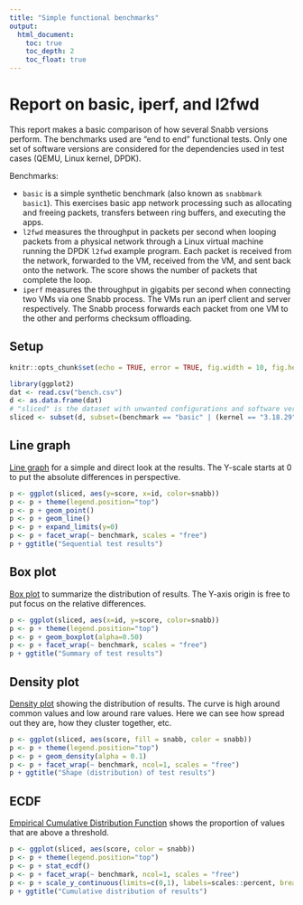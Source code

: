 ```yaml
---
title: "Simple functional benchmarks"
output:
  html_document:
    toc: true
    toc_depth: 2
    toc_float: true
---
```


# Report on basic, iperf, and l2fwd

This report makes a basic comparison of how several Snabb versions perform. The benchmarks used are "end to end" functional tests. Only one set of software versions are considered for the dependencies used in test cases (QEMU, Linux kernel, DPDK).

Benchmarks:

* `basic` is a simple synthetic benchmark (also known as `snabbmark basic1`). This exercises basic app network processing such as allocating and freeing packets, transfers between ring buffers, and executing the apps.
* `l2fwd` measures the throughput in packets per second when looping packets from a physical network through a Linux virtual machine running the DPDK `l2fwd` example program. Each packet is received from the network, forwarded to the VM, received from the VM, and sent back onto the network. The score shows the number of packets that complete the loop.
* `iperf` measures the throughput in gigabits per second when connecting two VMs via one Snabb process. The VMs run an iperf client and server respectively. The Snabb process forwards each packet from one VM to the other and performs checksum offloading.

## Setup

```r
knitr::opts_chunk$set(echo = TRUE, error = TRUE, fig.width = 10, fig.height = 6)
```

```r
library(ggplot2)
dat <- read.csv("bench.csv")
d <- as.data.frame(dat)
# "sliced" is the dataset with unwanted configurations and software versions excluded
sliced <- subset(d, subset=(benchmark == "basic" | (kernel == "3.18.29" & qemu == "2.4.1" & (is.na(config) | config == "base") & (is.na(dpdk) | dpdk == "16.04"))))
```

## Line graph

[Line graph](https://en.wikipedia.org/wiki/Line_graph) for a simple and direct look at the results. The Y-scale starts at 0 to put the absolute differences in perspective.

```r
p <- ggplot(sliced, aes(y=score, x=id, color=snabb))
p <- p + theme(legend.position="top")
p <- p + geom_point()
p <- p + geom_line()
p <- p + expand_limits(y=0)
p <- p + facet_wrap(~ benchmark, scales = "free")
p + ggtitle("Sequential test results")
```

## Box plot

[Box plot](https://en.wikipedia.org/wiki/Box_plot) to summarize the distribution of results. The Y-axis origin is free to put focus on the relative differences.
```r
p <- ggplot(sliced, aes(x=id, y=score, color=snabb))
p <- p + theme(legend.position="top")
p <- p + geom_boxplot(alpha=0.50)
p <- p + facet_wrap(~ benchmark, scales = "free")
p + ggtitle("Summary of test results")
```

## Density plot

[Density plot](https://en.wikipedia.org/wiki/Density_estimation) showing the distribution of results. The curve is high around common values and low around rare values. Here we can see how spread out they are, how they cluster together, etc.

```r
p <- ggplot(sliced, aes(score, fill = snabb, color = snabb))
p <- p + theme(legend.position="top")
p <- p + geom_density(alpha = 0.1)
p <- p + facet_wrap(~ benchmark, ncol=1, scales = "free")
p + ggtitle("Shape (distribution) of test results")
```

## ECDF

[Empirical Cumulative Distribution Function](https://en.wikipedia.org/wiki/Empirical_distribution_function) shows the proportion of values that are above a threshold.

```r
p <- ggplot(sliced, aes(score, color = snabb))
p <- p + theme(legend.position="top")
p <- p + stat_ecdf()
p <- p + facet_wrap(~ benchmark, ncol=1, scales = "free")
p <- p + scale_y_continuous(limits=c(0,1), labels=scales::percent, breaks=seq(0, 1, 0.1))
p + ggtitle("Cumulative distribution of results")
```

